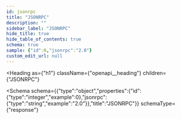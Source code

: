 ```yaml
---
id: jsonrpc
title: "JSONRPC"
description: ""
sidebar_label: "JSONRPC"
hide_title: true
hide_table_of_contents: true
schema: true
sample: {"id":0,"jsonrpc":"2.0"}
custom_edit_url: null
---
```



<Heading
  as={"h1"}
  className={"openapi__heading"}
  children={"JSONRPC"}
>
</Heading>





<Schema
  schema={{"type":"object","properties":{"id":{"type":"integer","example":0},"jsonrpc":{"type":"string","example":"2.0"}},"title":"JSONRPC"}}
  schemaType={"response"}
>
  
</Schema>
            